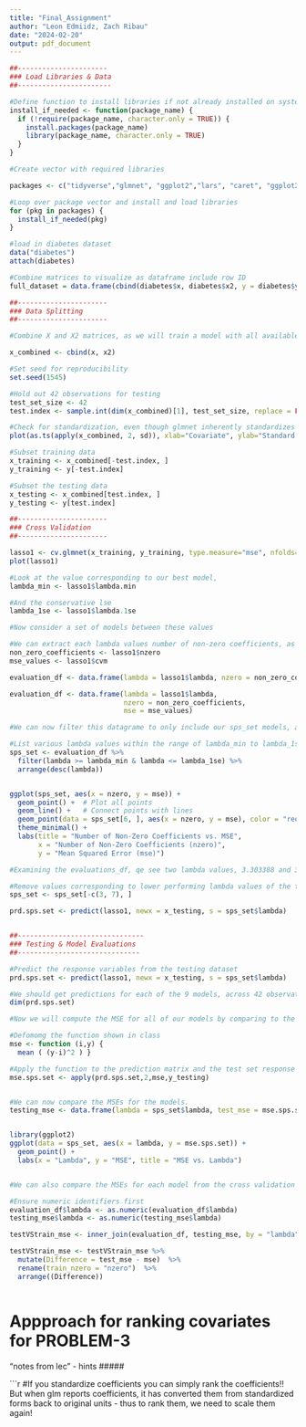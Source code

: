 ```yaml
---
title: "Final_Assignment"
author: "Leon Edmiidz, Zach Ribau"
date: "2024-02-20"
output: pdf_document
---
```


```r

##----------------------
### Load Libraries & Data
##-----------------------

#Define function to install libraries if not already installed on system
install_if_needed <- function(package_name) {
  if (!require(package_name, character.only = TRUE)) {
    install.packages(package_name)
    library(package_name, character.only = TRUE)
  }
}

#Create vector with required libraries

packages <- c("tidyverse","glmnet", "ggplot2","lars", "caret", "ggplot2", "GGally")

#Loop over package vector and install and load libraries
for (pkg in packages) {
  install_if_needed(pkg)
}

#load in diabetes dataset
data("diabetes")
attach(diabetes)

#Combine matrices to visualize as dataframe include row ID
full_dataset = data.frame(cbind(diabetes$x, diabetes$x2, y = diabetes$y))

##----------------------
### Data Splitting
##----------------------

#Combine X and X2 matrices, as we will train a model with all available  features.

x_combined <- cbind(x, x2)

#Set seed for reproducibility
set.seed(1545)

#Hold out 42 observations for testing
test_set_size <- 42 
test.index <- sample.int(dim(x_combined)[1], test_set_size, replace = FALSE)

#Check for standardization, even though glmnet inherently standardizes
plot(as.ts(apply(x_combined, 2, sd)), xlab="Covariate", ylab="Standard Deviation") 

#Subset training data
x_training <- x_combined[-test.index, ]
y_training <- y[-test.index]

#Subset the testing data
x_testing <- x_combined[test.index, ]
y_testing <- y[test.index]

```


```r
##----------------------
### Cross Validation
##----------------------

lasso1 <- cv.glmnet(x_training, y_training, type.measure="mse", nfolds=10)
plot(lasso1) 

#Look at the value corresponding to our best model, 
lambda_min <- lasso1$lambda.min

#And the conservative lse
lambda_1se <- lasso1$lambda.1se

#Now consider a set of models between these values

#We can extract each lambda values number of non-zero coefficients, as well as mse values, and save to a dataframe
non_zero_coefficients <- lasso1$nzero
mse_values <- lasso1$cvm

evaluation_df <- data.frame(lambda = lasso1$lambda, nzero = non_zero_coefficients)

evaluation_df <- data.frame(lambda = lasso1$lambda, 
                            nzero = non_zero_coefficients, 
                            mse = mse_values)

#We can now filter this datagrame to only include our sps_set models, and comapre them accordingly.

#List various lambda values within the range of lambda_min to lambda_1se
sps_set <- evaluation_df %>%
  filter(lambda >= lambda_min & lambda <= lambda_1se) %>%
  arrange(desc(lambda))


ggplot(sps_set, aes(x = nzero, y = mse)) +
  geom_point() +  # Plot all points
  geom_line() +   # Connect points with lines
  geom_point(data = sps_set[6, ], aes(x = nzero, y = mse), color = "red", size = 4, shape = 8) + # Highlight index 6
  theme_minimal() +
  labs(title = "Number of Non-Zero Coefficients vs. MSE",
       x = "Number of Non-Zero Coefficients (nzero)",
       y = "Mean Squared Error (mse)")

#Examining the evaluations_df, qe see two lambda values, 3.303388 and 3.625464 that are close to our best model and that have the same nzero value (18), thus we will consider the higher performing one, 3.303388. additional values share an nzero of 14, so we take only the 4.792651.

#Remove values corresponding to lower performing lambda values of the two pairs
sps_set <- sps_set[-c(3, 7), ]

prd.sps.set <- predict(lasso1, newx = x_testing, s = sps_set$lambda)


##-------------------------------
### Testing & Model Evaluations
##------------------------------

#Predict the response variables from the testing dataset
prd.sps.set <- predict(lasso1, newx = x_testing, s = sps_set$lambda)

#We should get predictions for each of the 9 models, across 42 observations.
dim(prd.sps.set)

#Now we will compute the MSE for all of our models by comparing to the ground truth response variables

#Defomomg the function shown in class
mse <- function (i,y) {
  mean ( (y-i)^2 ) }	

#Apply the function to the prediction matrix and the test set response variables
mse.sps.set <- apply(prd.sps.set,2,mse,y_testing)


#We can now compare the MSEs for the models.
testing_mse <- data.frame(lambda = sps_set$lambda, test_mse = mse.sps.set)


library(ggplot2)
ggplot(data = sps_set, aes(x = lambda, y = mse.sps.set)) +
  geom_point() +
  labs(x = "Lambda", y = "MSE", title = "MSE vs. Lambda")


#We can also compare the MSEs for each model from the cross validation estimates to the actual testing MSE's, merging based on lambda as the key.

#Ensure numeric identifiers first
evaluation_df$lambda <- as.numeric(evaluation_df$lambda)
testing_mse$lambda <- as.numeric(testing_mse$lambda)

testVStrain_mse <- inner_join(evaluation_df, testing_mse, by = "lambda")

testVStrain_mse <- testVStrain_mse %>%
  mutate(Difference = test_mse - mse)  %>%
  rename(train_nzero = "nzero")  %>%
  arrange((Difference))



```



#####
# Appproach for ranking covariates for PROBLEM-3 
"notes from lec" - hints
#####

```r


#If you standardize coefficients you can simply rank the coefficients!! But when glm reports coefficients, it has converted them from standardized forms back to original units - thus to rank them, we need to scale them again!



